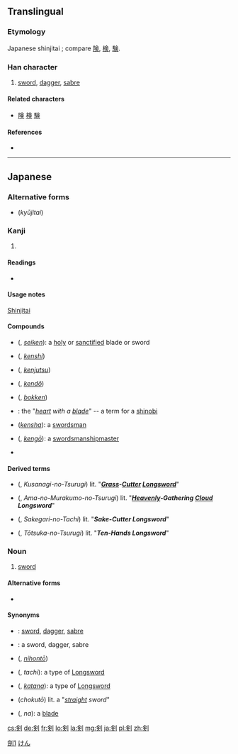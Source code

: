 {{also|劍|剑}}
==Translingual==
{{ja-forms|剣|[[剑]]|[[劍]]}}

===Etymology===
Japanese shinjitai {{Han simp|劍|f=僉|t=㑒}}; compare [[険]], [[検]], [[験]].

===Han character===
{{Han char|rn=18|rad=刀|as=08|sn=10|four=|canj=人人中弓 (OOLN), X人人中弓 (XOOLN)|ids=⿰[[㑒]][[刂]]}}

# [[sword]], [[dagger]], [[sabre]]

====Related characters====
* [[険]] [[検]] [[験]]

====References====
* {{Han ref|kx=0141.411|dkj=02076|dj=0321.130|hdz=10345.040|uh=5263|ud=21091}}

----

==Japanese==

===Alternative forms===
* {{l|ja|劍}} (''kyūjitai'')

===Kanji===
{{ja-kanji|grade=c|rs=刀08}}

# {{defn|lang=ja|sort=刀08}}

====Readings====
* {{ja-readings|on={{l|ja|けん}} (ken)|kun={{l|ja|つるぎ}} (tsurugi)}}

====Usage notes====
[[shinjitai|Shinjitai]]

====Compounds====
* {{l|ja|聖剣}} ({{l|ja|せいけん}}, ''[[seiken]]''): a [[holy]] or [[sanctified]] blade or sword
* {{l|ja|剣士}} ({{l|ja|けんし}}, ''[[kenshi]]'')
* {{l|ja|剣術}} ({{l|ja|けんじゅつ}}, ''[[kenjutsu]]'')
* {{l|ja|剣道}} ({{l|ja|けんどう}}, ''[[kendō]]'')
* {{l|ja|木剣}} ({{l|ja|ぼっけん}}, ''[[bokken]]'')
* {{l|ja|心剣}}: the "''[[heart]] with a [[blade]]''" -- a term for a [[shinobi]]
* {{l|ja|刀身}} (''[[kensha]]''): a [[swordsman]]
* {{l|ja|剣豪}} ({{l|ja|けんごう}}, ''[[kengō]]''): a [[swordsmanship]][[master]]
* {{l|ja|剣客}}

====Derived terms====
* {{l|ja|草薙の剣}} ({{l|ja|くさなきのつるぎ}}, ''Kusanagi-no-Tsurugi'') lit. "'''''[[grass|Grass]]-[[cutter|Cutter]] [[longsword|Longsword]]'''''"
* {{l|ja|天叢雲の剣}} ({{l|ja|あまむらくもつるぎ}}, ''Ama-no-Murakumo-no-Tsurugi'') lit. "'''''[[heaven|Heavenly]]-Gathering [[cloud|Cloud]] Longsword'''''"
* {{l|ja|酒刈の太刀}} ({{l|ja|さけかりのたち}}, ''Sakegari-no-Tachi'') lit. "'''''Sake-Cutter Longsword'''''"
* {{l|ja|十拳の剣}} ({{l|ja|とおつかのつるぎ}}, ''Tōtsuka-no-Tsurugi'') lit. "'''''Ten-Hands Longsword'''''"

===Noun===
{{ja-noun|k|hira=けん|rom=ken}}

# [[sword]]

====Alternative forms====
* {{l|ja|つるぎ}}

====Synonyms====
* {{l|ja|劍}}: [[sword]], [[dagger]], [[sabre]]
* {{l|ja|剑}}: a sword, dagger, sabre
* {{l|ja|日本刀}} ({{l|ja|にほんとう}}, ''[[nihontō]]'')
* {{l|ja|太刀}} ({{l|ja|たち}}, ''tachi''): a type of [[longsword|Longsword]]
* {{l|ja|刀}} ({{l|ja|かたな}}, ''[[katana]]''): a type of [[longsword|Longsword]]
* {{l|ja|直刀}} (''chokutō'') lit. a "''[[straight]] sword''"
* {{l|ja|刃}} ({{l|ja|な}}, ''na''): a [[blade]]

[[Category:CJKV characters simplified differently in Japan and China|劍1]]
[[Category:ja:Swords|けん]]

[[cs:剣]]
[[de:剣]]
[[fr:剣]]
[[lo:剣]]
[[la:剣]]
[[mg:剣]]
[[ja:剣]]
[[pl:剣]]
[[zh:剣]]